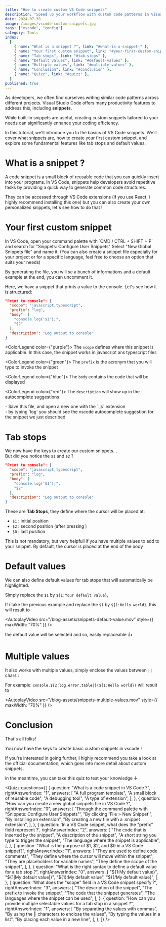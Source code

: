 ```yaml
---
title: "How to create custom VS Code snippets"
description: "Speed up your workflow with custom code patterns in Visual Studio Code"
date: 2024-07-30
image: /images/vscode-custom-snippets.jpg
tags: ["vscode", "config"]
category: Tools
index:
  [
    { name: "What is a snippet ?", link: "#what-is-a-snippet-" },
    { name: "Your first custom snippet", link: "#your-first-custom-snippet" },
    { name: "Tab stops", link: "#tab-stops" },
    { name: "Default values", link: "#default-values" },
    { name: "Multiple values", link: "#multiple-values" },
    { name: "Conclusion", link: "#conclusion" },
    { name: "Quizz", link: "#quizz" },
  ]
published: true
---
```


As developers, we often find ourselves writing similar code patterns across different projects.
Visual Studio Code offers many productivity features to address this, including **snippets**.

<SpacerS />

While built-in snippets are useful, creating custom snippets tailored to your
needs can significantly enhance your coding efficiency.

<SpacerS />

In this tutorial, we'll introduce you to the basics of VS Code snippets.
We'll cover what snippets are, how to create your first custom snippet,
and explore some fundamental features like tab stops and default values.


# What is a snippet ?

A code snippet is a small block of reusable code that you can quickly insert into your programs.
In VS Code, snippets help developers avoid repetitive tasks by providing a quick way to generate
common code structures.

<AutoplayVideo src="/blog-assets/snippets-example.mov" />

They can be accessed through VS Code extensions (if you use React, i highly
recommend installing <CustomLink isExternal href='https://marketplace.visualstudio.com/items?itemName=dsznajder.es7-react-js-snippets'>this one</CustomLink>)
but you can also create your own personalized snippets, let's see how to do that !


# Your first custom snippet

<Step number={1} title="Set up a new snippets file">
In VS Code, open your command palette with `CMD / CTRL + SHIFT + P` and search for "Snippets: Configure User Snippets"
<SpacerS />
Select "New Global Snippets file" and name it. (You can also create a snippet file especially for your project or for a specific language, feel free to choose an option that suits your needs)

</Step>

<Step number={2} title="Understand the structure">

By generating the file, you will se a bunch of informations and a default example at the end, you can uncomment it.

<SpacerS />

Here, we have a snippet that prints a value to the console.
Let's see how it is structured:

```json {2}#purple {3}#green {4}#blue {8}#red
"Print to console": {
  "scope": "javascript,typescript",
  "prefix": "log",
  "body": [
    "console.log('$1');",
    "$2"
  ],
  "description": "Log output to console"
}
```

<ColorLegend color={"purple"}>
  The `scope` defines where this snippet is applicable. In this case, the
  snippet works in javascript ans typescript files
</ColorLegend>

<ColorLegend color={"green"}>
  The `prefix` is the acronym that you will type to invoke the snippet
</ColorLegend>

<ColorLegend color={"blue"}>
  The `body` contains the code that will be displayed
</ColorLegend>

<ColorLegend color={"red"}>
  The `description` will show up in the autocomplete suggestions
</ColorLegend>

</Step>

<Step number={3} title="Try it yourself">
  - Save this file, and open a new one with the `.js` extension <br />
  - by typing
  `log` you should see the vscode autocomplete suggestion for the snippet we just
  described
</Step>

<SpacerS />

# Tab stops

We now have the keys to create our custom snippets... <br/>But did you notice the `$1` and `$2` ?

```json /$1/ /$2/
"Print to console": {
  "scope": "javascript,typescript",
  "prefix": "log",
  "body": [
    "console.log('$1');",
    "$2"
  ],
  "description": "Log output to console"
}
```

These are **Tab Stops**, they define where the cursor will be placed at:

- `$1` : initial position
- `$2` : second position (after pressing <KeyboardKey value='TAB' />)
- `$0` : last position

This is not mandatory, but very helpfull if you have multiple values to add to your snippet. By default, the cursor is placed at the end of the body

# Default values

<SpacerXS />

We can also define default values for tab stops that will automatically be highlighted.

<SpacerS />

Simply replace the `$1` by `${1:Your default value}`,

<SpacerS />

If i take the previous example and replace the `$1` by `${1:Hello world}`, this will result to

<AutoplayVideo
  src="/blog-assets/snippets-default-value.mov"
  style={{ maxWidth: "70%" }}
/>

the default value will be selected and so, easily replaceable 👍

# Multiple values

<SpacerXS />

It also works with multiple values, simply enclose the values between `||` chars :

For example: `console.${2|log,error,table|}(${1:Hello world})` will result to

<AutoplayVideo
  src="/blog-assets/snippets-multiple-values.mov"
  style={{ maxWidth: "70%" }}
/>

# Conclusion

That's all folks!

You now have the keys to create basic custom snippets in vscode !

<SpacerS />

If you're interested in going further, I highly recommend you take a look at the <CustomLink isExternal href="https://code.visualstudio.com/docs/editor/userdefinedsnippets">
official documentation</CustomLink>, which goes into more detail about custom snippets.

in the meantime, you can take this <a id='quizz' className='text-foregroundAlt no-underline'>quiz</a> to test your knowledge ↓

<SpacerM />

<Quizz
  questions={[
    {
      question: "What is a code snippet in VS Code ?",
      rightAnswerIndex: "1",
      answers: [
        "A full program template",
        "A small block of reusable code",
        "A debugging tool",
        "A type of extension",
      ],
    },
    {
      question: "How can you create a new global snippets file in VS Code ?",
      rightAnswerIndex: "0",
      answers: [
        'Through the command palette with "Snippets: Configure User Snippets"',
        "By clicking 'File > New Snippet'",
        "By installing an extension",
        "By creating a new file with a .snippet extension",
      ],
    },
    {
      question:
        'In a VS Code snippet, what does the "prefix" field represent ?',
      rightAnswerIndex: "2",
      answers: [
        "The code that is inserted by the snippet",
        "A description of the snippet",
        "A short string you type to trigger the snippet",
        "The language where the snippet is applicable",
      ],
    },
    {
      question: "What is the purpose of $1, $2, and $0 in a VS Code snippet?",
      rightAnswerIndex: "1",
      answers: [
        "They are used to define code comments",
        "They define where the cursor will move within the snippet",
        "They are placeholders for variable names",
        "They define the scope of the snippet",
      ],
    },
    {
      question:
        "What is the right syntax to define a default value for a tab stop ?",
      rightAnswerIndex: "0",
      answers: [
        "${1:My default value}",
        "${1|My default value|}",
        "${1}:My default value",
        "${1/My default value}",
      ],
    },
    {
      question: 'What does the "scope" field in a VS Code snippet specify ?',
      rightAnswerIndex: "3",
      answers: [
        "The description of the snippet",
        "The prefix to invoke the snippet",
        "The code that the snippet generates",
        "The languages where the snippet can be used",
      ],
    },
    {
      question:
        "How can you provide multiple selectable values for a tab stop in a snippet ?",
      rightAnswerIndex: "1",
      answers: [
        "By separating the values with commas",
        "By using the || characters to enclose the values",
        "By typing the values in a list",
        "By placing each value in a new line",
      ],
    },
  ]}
/>
